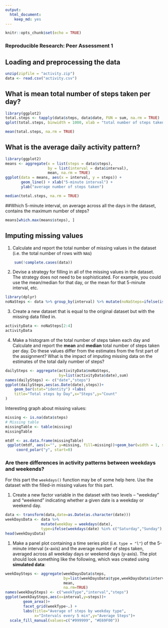 ```yaml
---
output: 
  html_document: 
    keep_md: yes
---
```


```r
knitr::opts_chunk$set(echo = TRUE)
```


### Reproducible Research: Peer Assessment 1

## Loading and preprocessing the data

```r

unzip(zipfile = "activity.zip")
data <- read.csv("activity.csv")
```

## What is mean total number of steps taken per day?

```r
library(ggplot2)
total.steps <- tapply(data$steps, data$date, FUN = sum, na.rm = TRUE)
qplot(total.steps, binwidth = 1000, xlab = "total number of steps taken each day")
```

```r
mean(total.steps, na.rm = TRUE)
```

## What is the average daily activity pattern?

```r
library(ggplot2)
means <- aggregate(x = list(steps = data$steps), 
                   by = list(interval = data$interval), 
                   mean, na.rm = TRUE)
ggplot(data = means, aes(x = interval, y = steps)) + 
       geom_line() + xlab("5-minute interval") + 
       ylab("average number of steps taken")
```

```r
median(total.steps, na.rm = TRUE)
```

##Which 5-minute interval, on average across all the days in the dataset, contains the maximum number of steps?

```r
means[which.max(means$steps), ]
```

## Imputing missing values

1. Calculate and report the total number of missing values in the dataset (i.e. the total number of rows with `NA`s)

```r
    sum(!complete.cases(data))
```


2. Devise a strategy for filling in all of the missing values in the dataset. The strategy does not need to be sophisticated. For example, you could use the mean/median for that day, or the mean for that 5-minute interval, etc.

```r
library(dplyr)
noNaSteps <- data %>% group_by(interval) %>% mutate(noNaSteps=ifelse(is.na(steps),mean(steps,na.rm = TRUE),steps))

```

3. Create a new dataset that is equal to the original dataset but with the missing data filled in.

```r
activityData <- noNaSteps[2:4]
activityData
```



4. Make a histogram of the total number of steps taken each day and Calculate and report the **mean** and **median** total number of steps taken per day. Do these values differ from the estimates from the first part of the assignment? What is the impact of imputing missing data on the estimates of the total daily number of steps?

```r
dailySteps <- aggregate(activityData$noNaSteps,
                        by=list(activityData$date),sum)
names(dailySteps) <- c("date","steps")
ggplot(dailySteps,aes(as.Date(date),steps))+
    geom_bar(stat="identity") +labs(
    title="Total steps by Day",x="Steps",y="Count"
)
```

Interesting graph about missing values:


```r
missing <- is.na(data$steps)
# Missing table
missingTable <- table(missing)
missingTable
```

```r
mtdf <- as.data.frame(missingTable)
 ggplot(mtdf, aes(x="", y=missing, fill=missing))+geom_bar(width = 1, stat = "identity")+
     coord_polar("y", start=0)
```


### Are there differences in activity patterns between weekdays and weekends?

For this part the `weekdays()` function may be of some help here. Use
the dataset with the filled-in missing values for this part.

1. Create a new factor variable in the dataset with two levels -- "weekday" and "weekend" indicating whether a given date is a weekday or weekend day.

```r
data <- transform(data,date=as.Date(as.character(date)))
weekDaysData <- data %>% 
                mutate(weekDay = weekdays(date),
                type=ifelse(weekdays(date) %in% c("Saturday","Sunday"),"weekend","weekday"))
head(weekDaysData)
```

1. Make a panel plot containing a time series plot (i.e. `type = "l"`) of the 5-minute interval (x-axis) and the average number of steps taken, averaged across all weekday days or weekend days (y-axis). The plot should look something like the following, which was created using **simulated data**:

```r
weekDaySteps <- aggregate(weekDaysData$steps,
                          by=list(weekDaysData$type,weekDaysData$interval),
                          mean,
                          na.rm=TRUE)
names(weekDaySteps) <- c("weekType","interval","steps")
ggplot(weekDaySteps,aes(x=interval,y=steps))+
        geom_area()+
        facet_grid(weekType~.) +
        labs(title="Average of steps by weekday type", 
             x="Intervals every 5 min",y="Average Steps")+
  scale_fill_manual(values=c("#999999", "#E69F00"))
```

